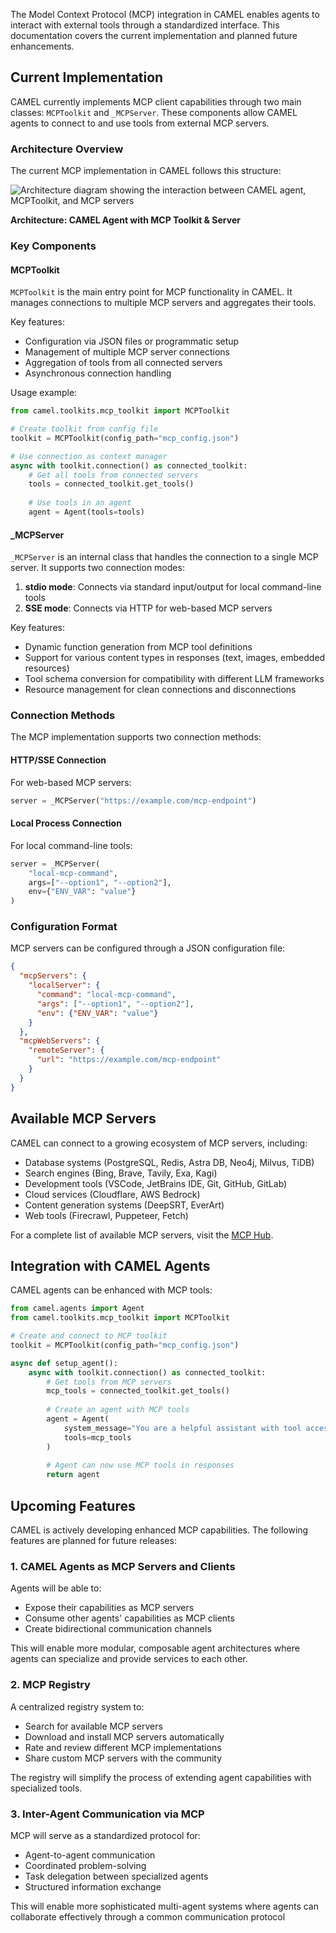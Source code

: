 The Model Context Protocol (MCP) integration in CAMEL enables agents to interact with external tools through a standardized interface. This documentation covers the current implementation and planned future enhancements.

## Current Implementation

CAMEL currently implements MCP client capabilities through two main classes: `MCPToolkit` and `_MCPServer`. These components allow CAMEL agents to connect to and use tools from external MCP servers.

### Architecture Overview

The current MCP implementation in CAMEL follows this structure:

<div>
  <img
    src="/docs/images/mcp_camel.svg"
    alt="Architecture diagram showing the interaction between CAMEL agent, MCPToolkit, and MCP servers"
    style={{ maxWidth: '100%' }}
  />
  <p style={{ textAlign: 'center' }}>
    <strong>Architecture: CAMEL Agent with MCP Toolkit & Server</strong>
  </p>
</div>

### Key Components

#### MCPToolkit

`MCPToolkit` is the main entry point for MCP functionality in CAMEL. It manages connections to multiple MCP servers and aggregates their tools.

Key features:

- Configuration via JSON files or programmatic setup
- Management of multiple MCP server connections
- Aggregation of tools from all connected servers
- Asynchronous connection handling

Usage example:

```python
from camel.toolkits.mcp_toolkit import MCPToolkit

# Create toolkit from config file
toolkit = MCPToolkit(config_path="mcp_config.json")

# Use connection as context manager
async with toolkit.connection() as connected_toolkit:
    # Get all tools from connected servers
    tools = connected_toolkit.get_tools()
    
    # Use tools in an agent
    agent = Agent(tools=tools)
```

#### _MCPServer

`_MCPServer` is an internal class that handles the connection to a single MCP server. It supports two connection modes:

1. **stdio mode**: Connects via standard input/output for local command-line tools
2. **SSE mode**: Connects via HTTP for web-based MCP servers

Key features:

- Dynamic function generation from MCP tool definitions
- Support for various content types in responses (text, images, embedded resources)
- Tool schema conversion for compatibility with different LLM frameworks
- Resource management for clean connections and disconnections

### Connection Methods

The MCP implementation supports two connection methods:

#### HTTP/SSE Connection

For web-based MCP servers:

```python
server = _MCPServer("https://example.com/mcp-endpoint")
```

#### Local Process Connection

For local command-line tools:

```python
server = _MCPServer(
    "local-mcp-command", 
    args=["--option1", "--option2"], 
    env={"ENV_VAR": "value"}
)
```

### Configuration Format

MCP servers can be configured through a JSON configuration file:

```json
{
  "mcpServers": {
    "localServer": {
      "command": "local-mcp-command",
      "args": ["--option1", "--option2"],
      "env": {"ENV_VAR": "value"}
    }
  },
  "mcpWebServers": {
    "remoteServer": {
      "url": "https://example.com/mcp-endpoint"
    }
  }
}
```

## Available MCP Servers

CAMEL can connect to a growing ecosystem of MCP servers, including:

- Database systems (PostgreSQL, Redis, Astra DB, Neo4j, Milvus, TiDB)
- Search engines (Bing, Brave, Tavily, Exa, Kagi)
- Development tools (VSCode, JetBrains IDE, Git, GitHub, GitLab)
- Cloud services (Cloudflare, AWS Bedrock)
- Content generation systems (DeepSRT, EverArt)
- Web tools (Firecrawl, Puppeteer, Fetch)

For a complete list of available MCP servers, visit the [MCP Hub](https://www.camel-ai.org/mcp-hub).

## Integration with CAMEL Agents

CAMEL agents can be enhanced with MCP tools:

```python
from camel.agents import Agent
from camel.toolkits.mcp_toolkit import MCPToolkit

# Create and connect to MCP toolkit
toolkit = MCPToolkit(config_path="mcp_config.json")

async def setup_agent():
    async with toolkit.connection() as connected_toolkit:
        # Get tools from MCP servers
        mcp_tools = connected_toolkit.get_tools()
        
        # Create an agent with MCP tools
        agent = Agent(
            system_message="You are a helpful assistant with tool access.",
            tools=mcp_tools
        )
        
        # Agent can now use MCP tools in responses
        return agent
```

## Upcoming Features

CAMEL is actively developing enhanced MCP capabilities. The following features are planned for future releases:

### 1. CAMEL Agents as MCP Servers and Clients

Agents will be able to:

- Expose their capabilities as MCP servers
- Consume other agents' capabilities as MCP clients
- Create bidirectional communication channels

This will enable more modular, composable agent architectures where agents can specialize and provide services to each other.

### 2. MCP Registry

A centralized registry system to:

- Search for available MCP servers
- Download and install MCP servers automatically
- Rate and review different MCP implementations
- Share custom MCP servers with the community

The registry will simplify the process of extending agent capabilities with specialized tools.

### 3. Inter-Agent Communication via MCP

MCP will serve as a standardized protocol for:

- Agent-to-agent communication
- Coordinated problem-solving
- Task delegation between specialized agents
- Structured information exchange

This will enable more sophisticated multi-agent systems where agents can collaborate effectively through a common communication protocol